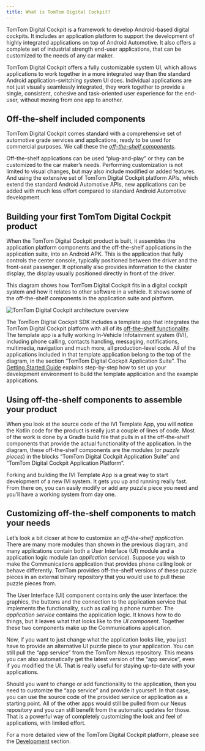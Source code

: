 ```yaml
---
title: What is TomTom Digital Cockpit?
---
```


TomTom Digital Cockpit is a framework to develop Android-based digital cockpits. It includes an application
platform to support the development of highly integrated applications on top of Android
Automotive. It also offers a complete set of industrial strength end-user applications, that can
be customized to the needs of any car maker.

TomTom Digital Cockpit offers a fully customizable system UI, which allows applications to work together in
a more integrated way than the standard Android application-switching system UI does. Individual
applications are not just visually seamlessly integrated, they work together to provide
a single, consistent, cohesive and task-oriented user experience for the end-user, without moving
from one app to another.

## Off-the-shelf included components

TomTom Digital Cockpit comes standard with a comprehensive set of automotive grade services and
applications, ready to be used for commercial purposes. We call these the
[_off-the-shelf components_](/tomtom-digital-cockpit/documentation/development/introduction#off-the-shelf-components-or-stock-components).

Off-the-shelf applications can be used “plug-and-play” or they can be customized to the
car maker’s needs. Performing customization is not limited to visual changes, but may also include
modified or added features. And using the extensive set of TomTom Digital Cockpit platform APIs, which
extend the standard Android Automotive APIs, new applications can be added with much less effort
compared to standard Android Automotive development.

## Building your first TomTom Digital Cockpit product

When the TomTom Digital Cockpit product is built, it assembles the application platform components and the
off-the-shelf applications in the application suite, into an Android APK. This is the application
that fully controls the center console, typically positioned between the driver and the front-seat
passenger. It optionally also provides information to the cluster display, the display usually
positioned directly in front of the driver.

This diagram shows how TomTom Digital Cockpit fits in a digital cockpit system and how it relates to other
software in a vehicle. It shows some of the off-the-shelf components in the application suite and
platform.

![TomTom Digital Cockpit architecture overview](images/tomtom-digital-cockpit-architecture-overview.png)

The TomTom Digital Cockpit SDK includes a template app that integrates the TomTom Digital Cockpit platform with all
of its
[off-the-shelf functionality](/tomtom-digital-cockpit/documentation/platform-overview/example-apps#off-the-shelf-functionality).
The template app is a fully working In-Vehicle Infotainment system (IVI), including phone calling,
contacts handling, messaging, notifications, multimedia, navigation and much more, all
production-level code. All of the applications included in that template application belong to the
top of the diagram, in the section “TomTom Digital Cockpit Application Suite”. The
[Getting Started Guide](/tomtom-digital-cockpit/documentation/getting-started/introduction)
explains step-by-step how to set up your development environment to build the template application
and the example applications.

## Using off-the-shelf components to assemble your product

When you look at the source code of the IVI Template App, you will notice the Kotlin code for the
product is really just a couple of lines of code. Most of the work is done by a Gradle build file
that pulls in all the off-the-shelf components that provide the actual functionality of the
application. In the diagram, these off-the-shelf components are the modules (or _puzzle pieces_) in
the blocks “TomTom Digital Cockpit Application Suite” and “TomTom Digital Cockpit Application Platform”.

Forking and building the IVI Template App is a great way to start development of a new IVI system.
It gets you up and running really fast. From there on, you can easily modify or add any puzzle
piece you need and you’ll have a working system from day one.

## Customizing off-the-shelf components to match your needs

Let’s look a bit closer at how to customize an _off-the-shelf application_. There are many more
modules than shown in the previous diagram, and many applications contain both a User Interface (UI)
module and a application logic module (an _application service_). Suppose you wish to make the
Communications application that provides phone calling look or behave differently. TomTom provides
off-the-shelf versions of these puzzle pieces in an external binary repository that you would use to
pull these puzzle pieces from.

The User Interface (UI) component contains only the user interface: the graphics, the buttons and
the connection to the application service that implements the functionality, such as calling a
phone number. The _application service_ contains the application logic. It knows how to do things,
but it leaves what that looks like to the _UI component_. Together these two components make up
the Communications application.

Now, if you want to just change what the application looks like, you just have to provide an
alternative UI puzzle piece to your application. You can still pull the “app service” from the
TomTom Nexus repository. This means you can also automatically get the latest version of the “app
service”, even if you modified the UI. That is really useful for staying up-to-date with your
applications.

Should you want to change or add functionality to the application, then you need to customize the
“app service” and provide it yourself. In that case, you can use the source code of the provided
service or application as a starting point.
All of the other apps would still be pulled from our Nexus repository and you can still benefit from
the automatic updates for those. That is a powerful way of completely customizing the look and feel
of applications, with limited effort.

For a more detailed view of the TomTom Digital Cockpit platform, please see the
[Development](/tomtom-digital-cockpit/documentation/development/introduction) section.
